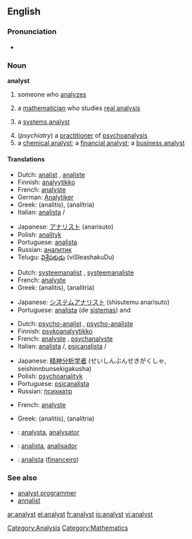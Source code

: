 ==English==

===Pronunciation===
*{{audio|en-us-analyst.ogg|Audio (US)}}


===Noun===
'''analyst'''
# someone who [[analyze]]s
# {{mathematics}} a [[mathematician]] who studies [[real analysis]]
#{{computing}} a [[systems analyst]]
#(''psychiatry'') a [[practitioner]] of [[psychoanalysis]]
# a [[chemical analyst]]; a [[financial analyst]]; a [[business analyst]]

====Translations====
{{trans-top|person who analyzes}}
*Dutch: [[analist]] {{m}}, [[analiste]] {{f}}
*Finnish: [[analyytikko]]
*French: [[analyste]] {{m}}
*German: [[Analytiker]] {{m}}
*Greek: {{t|el|αναλυτής|m|}} (analitís), {{t|el|αναλύτρια|f|}} (analítria)
*Italian: [[analista]] {{m}}/{{f}}
{{trans-mid}}
*Japanese: [[アナリスト]] (anarisuto)
*Polish: [[analityk]] {{m}}
*Portuguese: [[analista]] {{m}}
*Russian: [[аналитик]] {{m}}
*Telugu: [[విశ్లేషకుడు]] (viSleashakuDu) {{m}}
{{trans-bottom}}

{{trans-top|systems analyst}}
*Dutch: [[systeemanalist]] {{m}}, [[systeemanaliste]] {{f}}
*French: [[analyste]] {{m}}
*Greek: {{t|el|αναλυτής|m|}} (analitís), {{t|el|αναλύτρια|f|}} (analítria)
{{trans-mid}}
*Japanese: [[システムアナリスト]] (shisutemu anarisuto)
*Portuguese: [[analista]] (de [[sistemas]]) {{m}} and {{f}}
{{trans-bottom}}

{{trans-top|psychoanalysis practitioner}}
*Dutch: [[psycho-analist]] {{m}}, [[psycho-analiste]] {{f}}
*Finnish: [[psykoanalyytikko]]
*French: [[analyste]] {{m}}, [[psychanalyste]] {{m}}
*Italian: [[analista]] {{m}}/{{f}}, [[psicanalista]] {{m}}/{{f}}
{{trans-mid}}
*Japanese: [[精神分析学者]] (せいしんぶんせきがくしゃ, seishinnbunsekigakusha)
*Polish: [[psychoanalityk]] {{m}}
*Portuguese: [[psicanalista]] {{m}}
*Russian: [[психиатр]] {{m}}
{{trans-bottom}}

{{trans-top|chemical, financial or business analyst}}
*French: [[analyste]] {{m}}
{{trans-mid}}
*Greek: {{t|el|αναλυτής|m|}} (analitís), {{t|el|αναλύτρια|f|}} (analítria)
{{trans-bottom}}

{{checktrans}}
{{trans-top|Translations to be categorised}}
*{{ttbc|Interlingua}}: [[analysta]], [[analysator]] 
*{{ttbc|Spanish}}: [[analista]], [[analisador]]
*{{ttbc|Portuguese}}: [[analista]] ([[financeiro]]) {{m}}
{{trans-bottom}}

===See also===
*[[analyst programmer]]
*[[annalist]]

[[Category:Analysis]] [[Category:Mathematics]]

[[ar:analyst]]
[[el:analyst]]
[[fr:analyst]]
[[io:analyst]]
[[vi:analyst]]